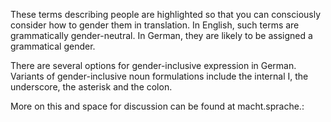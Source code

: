 These terms describing people are highlighted so that you can consciously consider how to gender them in translation.
In English, such terms are grammatically gender-neutral. In German, they are likely to be assigned a grammatical gender.

There are several options for gender-inclusive expression in German. Variants of gender-inclusive noun formulations include
the internal I, the underscore, the asterisk and the colon.

More on this and space for discussion can be found at macht.sprache.:

<TermExampleContainer>
    <TermExample term="What about Gender?" />
</TermExampleContainer>